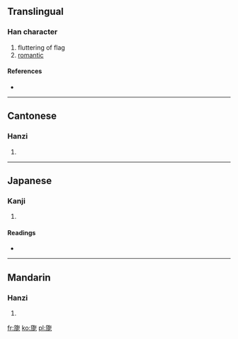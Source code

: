 ==Translingual==

===Han character===
{{Han char|rn=70|rad=方|as=07|sn=11|four=0821<sub>1</sub>|canj=卜尸人尸心 (YSOSP)}}

# fluttering of flag
# [[romantic]]

====References====
* {{Han ref|kx=0484.020|dkj=13660|dj=0846.020|hdz=32181.030|uh=65CE|ud=26062|bh=B1DD|bd=45533}}

----

==Cantonese==

===Hanzi===
{{yue-hanzi|jyut=|y=nei5}}

# {{defn|Cantonese|sort=方07}}

----

==Japanese==

===Kanji===
{{ja-kanji|grade=|rs=方07}}

# {{defn|Japanese|sort=方07}}

====Readings====
* {{ja-readings|on=[[じ]] (ji), [[に]] (ni), [[だ]] (da)|kun=[[たなびく]] (tanabiku)}}

----

==Mandarin==

===Hanzi===
{{cmn-hanzi|pin=[[nǐ]] ([[ni3]])|wg=ni<sup>3</sup>}}

# {{defn|Mandarin|sort=方07}}

[[fr:旎]]
[[ko:旎]]
[[pl:旎]]
